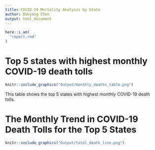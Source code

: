 ```yaml
---
title: COVID-19 Mortality Analysis by State
author: Danyang Chen
output: html_document
---
```


```r
here::i_am(
  "report.rmd"
)
```

# Top 5 states with highest monthly COVID-19 death tolls
```r
knitr::include_graphics("Output/monthly_deaths_table.png")
```
This table shows the top 5 states with highest monthly COVID-19 death tolls.

# The Monthly Trend in COVID-19 Death Tolls for the Top 5 States
```r
knitr::include_graphics("Output/total_death_line.png")
```